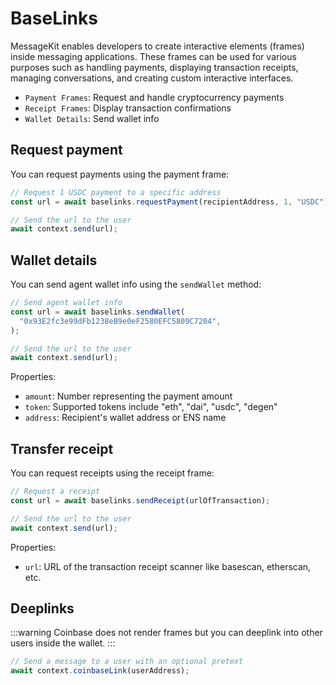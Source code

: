 # BaseLinks

MessageKit enables developers to create interactive elements (frames) inside messaging applications. These frames can be used for various purposes such as handling payments, displaying transaction receipts, managing conversations, and creating custom interactive interfaces.

- `Payment Frames`: Request and handle cryptocurrency payments
- `Receipt Frames`: Display transaction confirmations
- `Wallet Details`: Send wallet info

## Request payment

You can request payments using the payment frame:

```typescript
// Request 1 USDC payment to a specific address
const url = await baselinks.requestPayment(recipientAddress, 1, "USDC");

// Send the url to the user
await context.send(url);
```

## Wallet details

You can send agent wallet info using the `sendWallet` method:

```typescript
// Send agent wallet info
const url = await baselinks.sendWallet(
  "0x93E2fc3e99dFb1238eB9e0eF2580EFC5809C7204",
);

// Send the url to the user
await context.send(url);
```

Properties:

- `amount`: Number representing the payment amount
- `token`: Supported tokens include "eth", "dai", "usdc", "degen"
- `address`: Recipient's wallet address or ENS name

## Transfer receipt

You can request receipts using the receipt frame:

```typescript
// Request a receipt
const url = await baselinks.sendReceipt(urlOfTransaction);

// Send the url to the user
await context.send(url);
```

Properties:

- `url`: URL of the transaction receipt scanner like basescan, etherscan, etc.

## Deeplinks

:::warning
Coinbase does not render frames but you can deeplink into other users inside the wallet.
:::

```typescript
// Send a message to a user with an optional pretext
await context.coinbaseLink(userAddress);
```
